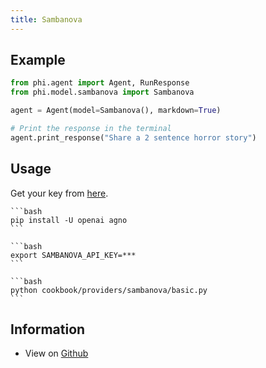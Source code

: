 ```yaml
---
title: Sambanova
---
```


## Example

<CodeGroup>

```python agent.py
from phi.agent import Agent, RunResponse
from phi.model.sambanova import Sambanova

agent = Agent(model=Sambanova(), markdown=True)

# Print the response in the terminal
agent.print_response("Share a 2 sentence horror story")
```

</CodeGroup>

## Usage

Get your key from [here](https://cloud.sambanova.ai/apis).

<Steps>
  <Snippet file="create-venv-step.mdx" />

  <Step title="Install libraries">

    ```bash
    pip install -U openai agno
    ```

  </Step>

  <Step title="Export `SAMBANOVA_API_KEY`">

    ```bash
    export SAMBANOVA_API_KEY=***
    ```

  </Step>

  <Step title="Run Sambanova Agent">

    ```bash
    python cookbook/providers/sambanova/basic.py
    ```

  </Step>

  </Steps>

## Information

- View on [Github](https://github.com/phidatahq/agno/tree/main/cookbook/providers/sambanova/basic.py)
